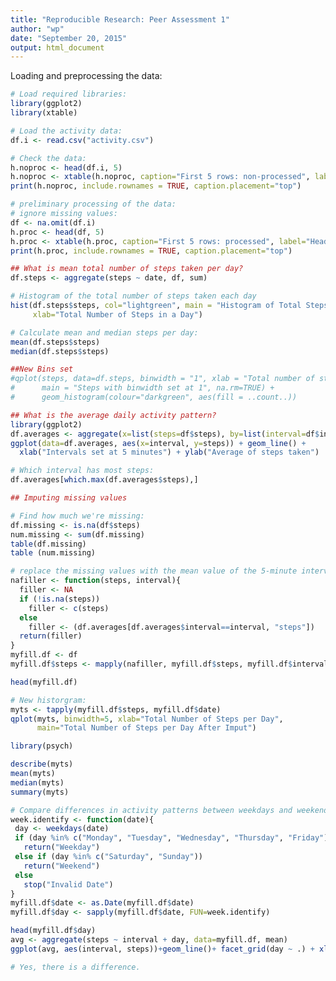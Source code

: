 ```yaml
---
title: "Reproducible Research: Peer Assessment 1"
author: "wp"
date: "September 20, 2015"
output: html_document
---
```


Loading and preprocessing the data:

```r
# Load required libraries:
library(ggplot2)
library(xtable)
```

```r
# Load the activity data:
df.i <- read.csv("activity.csv")
```

```r


# Check the data:
h.noproc <- head(df.i, 5)
h.noproc <- xtable(h.noproc, caption="First 5 rows: non-processed", label="Head Xtable", digits=1)
print(h.noproc, include.rownames = TRUE, caption.placement="top")

# preliminary processing of the data:
# ignore missing values:
df <- na.omit(df.i)
h.proc <- head(df, 5)
h.proc <- xtable(h.proc, caption="First 5 rows: processed", label="HeadP Xtable", digits=1)
print(h.proc, include.rownames = TRUE, caption.placement="top")

## What is mean total number of steps taken per day?
df.steps <- aggregate(steps ~ date, df, sum)

# Histogram of the total number of steps taken each day
hist(df.steps$steps, col="lightgreen", main = "Histogram of Total Steps Taken Each Day", 
     xlab="Total Number of Steps in a Day")

# Calculate mean and median steps per day:
mean(df.steps$steps)
median(df.steps$steps)

##New Bins set
#qplot(steps, data=df.steps, binwidth = "1", xlab = "Total number of steps taken each day", 
#      main = "Steps with binwidth set at 1", na.rm=TRUE) + 
#      geom_histogram(colour="darkgreen", aes(fill = ..count..)) 

## What is the average daily activity pattern?
library(ggplot2)
df.averages <- aggregate(x=list(steps=df$steps), by=list(interval=df$interval), FUN=mean)
ggplot(data=df.averages, aes(x=interval, y=steps)) + geom_line() + 
  xlab("Intervals set at 5 minutes") + ylab("Average of steps taken")

# Which interval has most steps:
df.averages[which.max(df.averages$steps),]

## Imputing missing values

# Find how much we're missing:
df.missing <- is.na(df$steps)
num.missing <- sum(df.missing)
table(df.missing)
table (num.missing)

# replace the missing values with the mean value of the 5-minute intervals
nafiller <- function(steps, interval){
  filler <- NA
  if (!is.na(steps))
    filler <- c(steps)
  else
    filler <- (df.averages[df.averages$interval==interval, "steps"])
  return(filler)
}
myfill.df <- df
myfill.df$steps <- mapply(nafiller, myfill.df$steps, myfill.df$interval)

head(myfill.df)

# New historgram:
myts <- tapply(myfill.df$steps, myfill.df$date)
qplot(myts, binwidth=5, xlab="Total Number of Steps per Day",
      main="Total Number of Steps per Day After Imput")

library(psych)

describe(myts)
mean(myts)
median(myts)
summary(myts)

# Compare differences in activity patterns between weekdays and weekends
week.identify <- function(date){
 day <- weekdays(date)
 if (day %in% c("Monday", "Tuesday", "Wednesday", "Thursday", "Friday"))
   return("Weekday")
 else if (day %in% c("Saturday", "Sunday"))
   return("Weekend")
 else
   stop("Invalid Date")
}  
myfill.df$date <- as.Date(myfill.df$date)
myfill.df$day <- sapply(myfill.df$date, FUN=week.identify)

head(myfill.df$day)
avg <- aggregate(steps ~ interval + day, data=myfill.df, mean)
ggplot(avg, aes(interval, steps))+geom_line()+ facet_grid(day ~ .) + xlab("Intervals at 5 minutes") + ylab("# of Steps")

# Yes, there is a difference.
```

